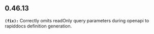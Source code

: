 ## 0.46.13
**`(fix):`** Correctly omits readOnly query parameters during openapi to rapiddocs definition generation.


